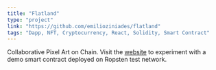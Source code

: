 ```yaml
---
title: "Flatland"
type: "project"
link: "https://github.com/emilioziniades/flatland"
tags: "Dapp, NFT, Cryptocurrency, React, Solidity, Smart Contract"
---
```

Collaborative Pixel Art on Chain. Visit the [website](https://flatland.gq) to experiment with a demo smart contract deployed on Ropsten test network.
